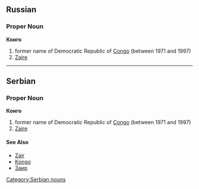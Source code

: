 ==Russian==
===Proper Noun===
'''Конго'''
#former name of Democratic Republic of [[Congo]] (between 1971 and 1997)
#[[Zaire]]

----

==Serbian==
===Proper Noun===
'''Конго'''
#former name of Democratic Republic of [[Congo]] (between 1971 and 1997)
#[[Zaire]]
====See Also====
*[[Zair]]
*[[Kongo]]
*[[Заир]]
[[Category:Serbian nouns]]